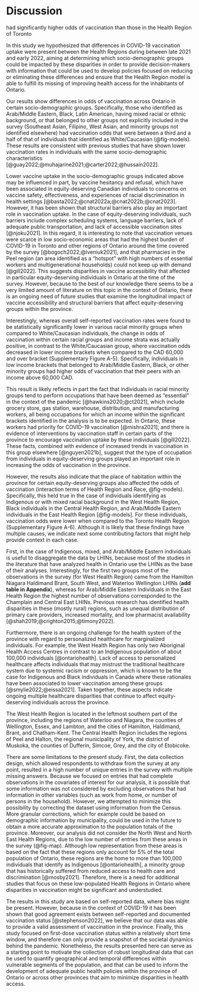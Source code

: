 # Discussion

had significantly higher odds of vaccination than those in the Health Region of Toronto

In this study we hypothesized that differences in COVID-19 vaccination uptake were present between the Health Regions during between late 2021 and early 2022, aiming at determining which socio-demographic groups could be impacted by these disparities in order to provide decision-makers with information that could be used to develop policies focused on reducing or eliminating these differences and ensure that the Health Region model is able to fulfill its missing of improving health access for the inhabitants of Ontario.

Our results show differences in odds of vaccination across Ontario in certain socio-demographic groups. Specifically, those who identified as Arab/Middle Eastern, Black, Latin American, having mixed racial or ethnic background, or that belonged to other groups not explicitly included in the survey (Southeast Asian, Filipino, West Asian, and minority groups not identified elsewhere) had vaccination odds that were between a third and a half of that of individuals that identified as White/Caucasian (@fig-models). These results are consistent with previous studies that have shown lower vaccination rates in individuals with the same socio-demographic characteristics [@guay2022;@muhajarine2021;@carter2022;@hussain2022]. 

Lower vaccine uptake in the socio-demographic groups indicated above may be influenced in part, by vaccine hesitancy and refusal, which have been associated in equity-deserving Canadian individuals to concerns on vaccine safety, effectiveness, and experiences of racial discrimination in health settings [@basta2022;@cnat2022a;@cnat2022b;@cnat2023]. However, it has been shown that structural barriers also play an important role in vaccination uptake. In the case of equity-deserving individuals, such barriers include complex scheduling systems, language barriers, lack of adequate public transportation, and lack of accessible vaccination sites [@njoku2021]. In this regard, it is interesting to note that vaccination venues were scarce in low socio-economic areas that had the highest burden of COVID-19 in Toronto and other regions of Ontario around the time covered by the survey [@bogoch2022;@iveniuk2021], and that pharmacies in the Peel region (an area identified as a "hotspot" with high numbers of essential workers and multigenerational households) could not keep up with demand [@gill2022]. This suggests disparities in vaccine accessibility that affected in particular equity-deserving individuals in Ontario at the time of the survey. However, because to the best of our knowledge there seems to be a very limited amount of literature on this topic in the context of Ontario, there is an ongoing need of future studies that examine the longitudinal impact of vaccine accessibility and structural barriers that affect equity-deserving groups within the province.

Interestingly, whereas overall self-reported vaccination rates were found to be statistically significantly lower in various racial minority groups when compared to White/Caucasian individuals, the change in odds of vaccination within certain racial groups and income strata was actually positive, in contrast to the White/Caucasian group, where vaccination odds decreased in lower income brackets when compared to the CAD 60,000 and over bracket (Supplementary Figure A-5). Specifically, individuals in low income brackets that belonged to Arab/Middle Eastern, Black, or other minority groups had higher odds of vaccination that their peers with an income above 60,000 CAD.

This result is likely reflects in part the fact that individuals in racial minority groups tend to perform occupations that have been deemed as "essential" in the context of the pandemic [@hawkins2020;@ct2021], which include grocery store, gas station, warehouse, distribution, and manufacturing workers, all being occupations for which an income within the significant brackets identified in the analysis is to be expected. In Ontario, these workers had priority for COVID-19 vaccination [@mishra2021]; and there is evidence of interventions by vaccination staff in certain parts of the province to encourage vaccination uptake by these individuals [@gill2022]. These facts, combined with evidence of increased trends in vaccination in this group elsewhere [@nguyen2021b], suggest that the type of occupation from individuals in equity-deserving groups played an important role in increasing the odds of vaccination in the province.

However, the results also indicate that the place of habitation within the province for certain equity-deserving groups also affected the odds of vaccination (interaction terms of Health Region and Race, @fig-models). Specifically, this held true in the case of individuals identifying as Indigenous or with mixed racial background in the West Health Region, Black individuals in the Central Health Region, and Arab/Middle Eastern individuals in the East Health Region [@fig-models]. For these individuals, vaccination odds were lower when compared to the Toronto Health Region (Supplementary Figure A-6). Although it is likely that these findings have multiple causes, we indicate next some contributing factors that might help provide context in each case.

First, in the case of Indigenous, mixed, and Arab/Middle Eastern individuals is useful to disaggregate the data by LHINs, because most of the studies in the literature that have analyzed health in Ontario use the LHINs as the base of their analyses. Interestingly, for the first two groups most of the observations in the survey (for West Health Region) came from the Hamilton Niagara Haldimand Brant, South West, and Waterloo Wellington LHINs (**add table in Appendix**), whereas for Arab/Middle Eastern Individuals in the East Health Region the highest number of observations corresponded to the Champlain and Central East LHINs. Previous research has identified health disparities in these (mostly rural) regions, such as unequal distribution of primary care providers, increased mortality, and low pharmacist availability [@shah2019;@crighton2015;@timony2022].

Furthermore, there is an ongoing challenge for the health system of the province with regard to personalized healthcare for marginalized individuals. For example, the West Health Region has only two Aboriginal Health Access Centres in contrast to an Indigenous population of about 100,000 individuals [@ontariohealth]. Lack of access to personalized healthcare affects individuals that may mistrust the traditional healthcare system due to systemic racism or oppression, which is known to be the case for Indigenous and Black individuals in Canada where these rationales have been associated to lower vaccination among these groups [@smylie2022;@eissa2021]. Taken together, these aspects indicate ongoing multiple healthcare disparities that continue to affect equity-deserving individuals across the province.

The West Health Region is located in the leftmost southern part of the province, including the regions of Waterloo and Niagara, the counties of Wellington, Essex, and Lambton, and the cities of Hamilton, Haldimand, Brant, and Chatham-Kent. The Central Health Region includes the regions of Peel and Halton, the regional municipality of York, the district of Muskoka, the counties of Dufferin, Simcoe, Grey, and the city of Etobicoke.

There are some limitations to the present study. First, the data collection design, which allowed respondents to withdraw from the survey at any point, resulted in a high number of unique entries in the survey with multiple missing answers. Because we focused on entries that had complete observations in the covariates of interest for our analysis, it is possible that some information was not considered by excluding observations that had information in other variables (such as work from home, or number of persons in the household). However, we attempted to minimize this possibility by correcting the dataset using information from the Census. More granular corrections, which for example could be based on demographic information by municipality, could be used in the future to obtain a more accurate approximation to the population totals of the province. Moreover, our analysis did not consider the North West and North East Health Regions, due to the low number of entries from these areas in the survey (@fig-map). Although low representation from these areas is based on the fact that these regions only account for 5\% of the total population of Ontario, these regions are the home to more than 100,000 individuals that identify as Indigenous [@ontariohealth], a minority group that has historically suffered from reduced access to health care and discrimination [@mosby2021]. Therefore, there is a need for additional studies that focus on these low-populated Health Regions in Ontario where disparities in vaccination might be significant and understudied.

The results in this study are based on self-reported data, where bias might be present. However, because in the context of COVID-19 it has been shown that good agreement exists between self-reported and documented vaccination status [@stephenson2022], we believe that our data was able to provide a valid assessment of vaccination in the province. Finally, this study focused on first-dose vaccination status  within a relatively short time window, and therefore can only provide a snapshot of the societal dynamics behind the pandemic. Nonetheless, the results presented here can serve as a starting point to motivate the collection of robust longitudinal data that can be used to quantify geographical and temporal differences within vulnerable segments of the population, and that can be used to inform the development of adequate public health policies within the province of Ontario or across other provinces that aim to minimize disparities in health access.

